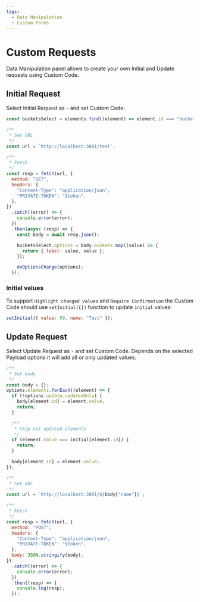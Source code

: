 ```yaml
---
tags:
  - Data Manipulation
  - Custom Forms
---
```


# Custom Requests

Data Manipulation panel allows to create your own Initial and Update requests using Custom Code.

## Initial Request

Select Initial Request as `-` and set Custom Code:

```javascript
const bucketsSelect = elements.find((element) => element.id === "buckets");

/**
 * Set URL
 */
const url = `http://localhost:3001/test`;

/**
 * Fetch
 */
const resp = fetch(url, {
  method: "GET",
  headers: {
    "Content-Type": "application/json",
    "PRIVATE-TOKEN": "$token",
  },
})
  .catch((error) => {
    console.error(error);
  })
  .then(async (resp) => {
    const body = await resp.json();

    bucketsSelect.options = body.buckets.map((value) => {
      return { label: value, value };
    });

    onOptionsChange(options);
  });
```

### Initial values

To support `Highlight changed values` and `Require Confirmation` the Custom Code should use `setInitial({})` function to update `initial` values:

```javascript
setInitial({ value: 99, name: "Test" });
```

## Update Request

Select Update Request as `-` and set Custom Code. Depends on the selected Payload options it will add all or only updated values.

```javascript
/**
 * Set body
 */
const body = {};
options.elements.forEach((element) => {
  if (!options.update.updatedOnly) {
    body[element.id] = element.value;
    return;
  }

  /**
   * Skip not updated elements
   */
  if (element.value === initial[element.id]) {
    return;
  }

  body[element.id] = element.value;
});

/**
 * Set URL
 */
const url = `http://localhost:3001/${body["name"]}`;

/**
 * Fetch
 */
const resp = fetch(url, {
  method: "POST",
  headers: {
    "Content-Type": "application/json",
    "PRIVATE-TOKEN": "$token",
  },
  body: JSON.stringify(body),
})
  .catch((error) => {
    console.error(error);
  })
  .then((resp) => {
    console.log(resp);
  });
```

